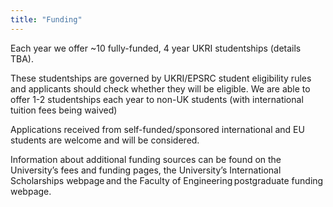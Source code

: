 ```yaml
---
title: "Funding"
---
```




Each year we offer ~10 fully-funded, 4 year UKRI studentships (details TBA). 

These studentships are governed by UKRI/EPSRC student eligibility rules and applicants should check whether they will be eligible. We are able to offer 1-2 studentships each year to non-UK students (with international tuition fees being waived)

Applications received from self-funded/sponsored international and EU students are welcome and will be considered. 

Information about additional funding sources can be found on the University’s fees and funding pages, the University’s International Scholarships webpage and the Faculty of Engineering postgraduate funding webpage. 
